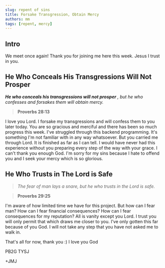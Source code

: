 ```yaml
---
slug: repent of sins
title: Forsake Transgression, Obtain Mercy
authors: mm
tags: [repent, mercy]
---
```


## Intro

We meet once again! Thank you for joining me here this week. 
Jesus I trust in you.

## He Who Conceals His Transgressions Will Not Prosper

> 
***He who conceals his transgressions will not prosper*** *,
but he who confesses and forsakes them will obtain mercy.*

> **Proverbs 28:13**

I love you Lord. I forsake my transgressions and will confess them to you later today. You are so gracious and merciful and there has been so much progress this week.
I've struggled through this backend programming. It's something I'm not familiar with in any way whatsoever. But you carried me through Lord. It is finished as far as
I can tell. I would have never had this experience without you preparing every step of the way with your grace. I can't thank you enough God. I'm sorry for my sins
because I hate to offend you and I seek your mercy which is so glorious.

## He Who Trusts in The Lord is Safe

> *The fear of man lays a snare,
but he who trusts in the Lord is safe.*

> **Proverbs 29:25**

I'm aware of how limited time we have for this project. But how can I fear man? How can I fear financial consequences? How can I fear consequences for my reputation?
All is vanity except you Lord. I trust you will only permit that which draws me closer to you. I've only gotten this far because of you God. I will not take any step
that you have not asked me to walk in.

 That's all for now, thank you :) I love you God

 PB2G TYSJ

 +JMJ